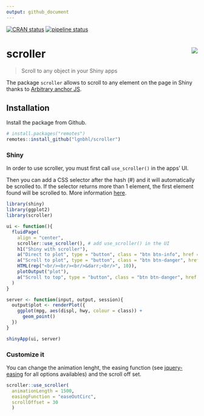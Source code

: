 ```yaml
---
output: github_document
---
```


<!-- README.md is generated from README.Rmd. Please edit that file -->

[![CRAN status](https://www.r-pkg.org/badges/version/scroller)](https://CRAN.R-project.org/package=aniview)
[![pipeline status](https://gitlab.com/lgnbhl/scroller/badges/master/pipeline.svg)](https://gitlab.com/lgnbhl/scroller/pipelines)

# scroller <img src="man/figures/logo.png" align="right" />

> Scroll to any object in your Shiny apps

The package `scroller` allows to scroll to any element on the page in Shiny thanks to [Arbitrary anchor JS](http://arbitrary-anchor.briangonzalez.org/).

## Installation

Install the package from Github.

```r
# install.packages("remotes")
remotes::install_github("lgnbhl/scroller")
```

### Shiny

In order to use scroller, you must first call `use_scroller()` in the apps' UI. 

Then you can add a CSS selector after the hash (#) and it will automatically be scrolled to. If the selector returns more than 1 element, the first element found will be scrolled to. More information [here](https://github.com/briangonzalez/jquery.arbitrary-anchor.js#usage).

```r
library(shiny)
library(ggplot2)
library(scroller)

ui <- function(){
  fluidPage(
    align = "center",
    scroller::use_scroller(), # add use_scroller() in the UI
    h1("Shiny with scroller"),
    a("Direct to plot", type = "button", class = "btn btn-info", href = "#plot"), #plot
    a("Scroll to plot", type = "button", class = "btn btn-danger", href = "##plot"), ##plot
    HTML(rep("<br/><br/><br/>&darr;<br/>", 10)),
    plotOutput("plot"),
    a("Scroll to top", type = "button", class = "btn btn-danger", href = "#.btn") #.btn
  )
}

server <- function(input, output, session){
  output$plot <- renderPlot({
    ggplot(mpg, aes(displ, hwy, colour = class)) + 
      geom_point()
  })
}

shinyApp(ui, server)
```

### Customize it

You can change the animation lenght, the easing function (see [jquery-easing](http://gsgd.co.uk/sandbox/jquery/easing/) for all options availables) and the scroll off set.

```r
scroller::use_scroller(
  animationLength = 1500, 
  easingFunction = "easeOutCirc",
  scrollOffset = 30
  )
```
